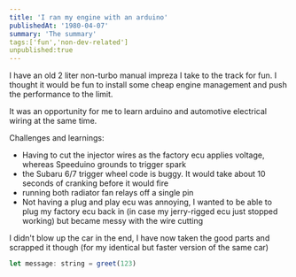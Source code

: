 ```yaml
---
title: 'I ran my engine with an arduino'
publishedAt: '1980-04-07'
summary: 'The summary'
tags:['fun','non-dev-related']
unpublished:true
---
```


I have an old 2 liter non-turbo manual impreza I take to the track for fun. I thought it would be fun to install some cheap engine
 management and push the performance to the limit.

 It was an opportunity for me to learn arduino and automotive electrical wiring at the same time.

Challenges and learnings:
- Having to cut the injector wires as the factory ecu applies voltage, whereas Speeduino grounds to trigger spark
- the Subaru 6/7 trigger wheel code is buggy. It would take about 10 seconds of cranking before it would fire
- running both radiator fan relays off a single pin
- Not having a plug and play ecu was annoying, I wanted to be able to plug my factory ecu back in (in case my jerry-rigged ecu just stopped working) but became messy with the wire cutting

I didn't blow up the car in the end, I have now taken the good parts  and scrapped it though (for my  identical but faster version of the same car)

```js
let message: string = greet(123)
```

